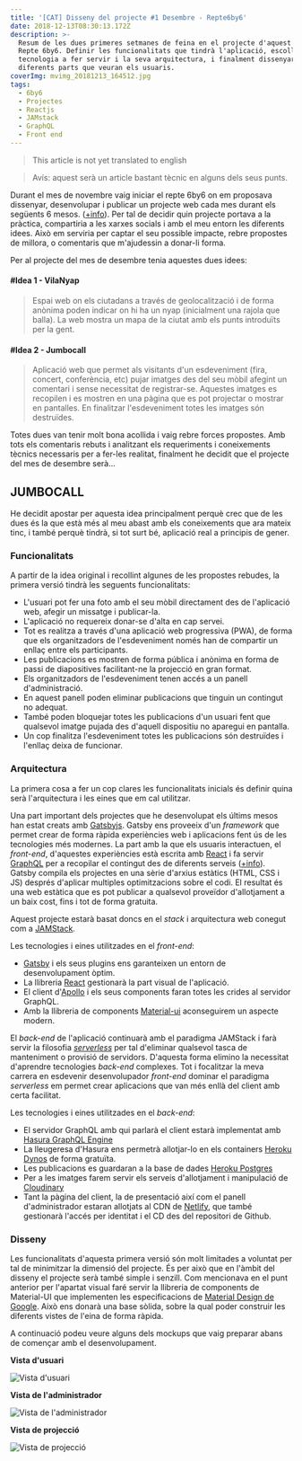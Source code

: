 ```yaml
---
title: '[CAT] Disseny del projecte #1 Desembre - Repte6by6'
date: 2018-12-13T08:30:13.172Z
description: >-
  Resum de les dues primeres setmanes de feina en el projecte d'aquest mes del
  Repte 6by6. Definir les funcionalitats que tindrà l'aplicació, escollir la
  tecnologia a fer servir i la seva arquitectura, i finalment dissenyar les
  diferents parts que veuran els usuaris.
coverImg: mvimg_20181213_164512.jpg
tags:
  - 6by6
  - Projectes
  - Reactjs
  - JAMstack
  - GraphQL
  - Front end
---
```

> This article is not yet translated to english

> Avís: aquest serà un article bastant tècnic en alguns dels seus punts.

Durant el mes de novembre vaig iniciar el repte 6by6 on em proposava dissenyar, desenvolupar i publicar un projecte web cada mes durant els següents 6 mesos. ([+info](/blog/2018-11-05-el-repte-6by6/)). Per tal de decidir quin projecte portava a la pràctica, compartiria a les xarxes socials i amb el meu entorn les diferents idees. Això em serviria per captar el seu possible impacte, rebre propostes de millora, o comentaris que m'ajudessin a donar-li forma.

Per al projecte del mes de desembre tenia aquestes dues idees:

#### \#Idea 1 - VilaNyap

> Espai web on els ciutadans a través de geolocalització i de forma anònima poden indicar on hi ha un nyap (inicialment una rajola que balla). La web mostra un mapa de la ciutat amb els punts introduïts per la gent.

#### \#Idea 2 - Jumbocall

> Aplicació web que permet als visitants d'un esdeveniment (fira, concert, conferència, etc) pujar imatges des del seu mòbil afegint un comentari i sense necessitat de registrar-se. Aquestes imatges es recopilen i es mostren en una pàgina que es pot projectar o mostrar en pantalles. En finalitzar l'esdeveniment totes les imatges són destruïdes.

Totes dues van tenir molt bona acollida i vaig rebre forces propostes. Amb tots els comentaris rebuts i analitzant els requeriments i coneixements tècnics necessaris per a fer-les realitat, finalment he decidit que el projecte del mes de desembre serà...

## JUMBOCALL

He decidit apostar per aquesta idea principalment perquè crec que de les dues és la que està més al meu abast amb els coneixements que ara mateix tinc, i també perquè tindrà, si tot surt bé, aplicació real a principis de gener.

### Funcionalitats

A partir de la idea original i recollint algunes de les propostes rebudes, la primera versió tindrà les seguents funcionalitats:

* L'usuari pot fer una foto amb el seu mòbil directament des de l'aplicació web, afegir un missatge i publicar-la.
* L'aplicació no requereix donar-se d'alta en cap servei. 
* Tot es realitza a través d'una aplicació web progressiva (PWA), de forma que els organitzadors de l'esdeveniment només han de compartir un enllaç entre els participants. 
* Les publicacions es mostren de forma pública i anònima en forma de passi de diapositives facilitant-ne la projecció en gran format. 
* Els organitzadors de l'esdeveniment tenen accés a un panell d'administració.
* En aquest panell poden eliminar publicacions que tinguin un contingut no adequat. 
* També poden bloquejar totes les publicacions d'un usuari fent que qualsevol imatge pujada des d'aquell dispositiu no aparegui en pantalla. 
* Un cop finalitza l'esdeveniment totes les publicacions són destruïdes i l'enllaç deixa de funcionar.

### Arquitectura

La primera cosa a fer un cop clares les funcionalitats inicials és definir quina serà l'arquitectura i les eines que em cal utilitzar.

Una part important dels projectes que he desenvolupat els últims mesos han estat creats amb [Gatsbyjs](https://www.gatsbyjs.com/). Gatsby ens proveeix d'un _framework_ que permet crear de forma ràpida experiències web i aplicacions fent ús de les tecnologies més modernes. La part amb la que els usuaris interactuen, el _front-end_, d'aquestes experiències està escrita amb [React](https://reactjs.org/) i fa servir [GraphQL](https://graphql.org/) per a recopilar el contingut des de diferents serveis ([+info](https://www.gatsbyjs.com/why-gatsby/)). Gatsby compila els projectes en una sèrie d'arxius estàtics (HTML, CSS i JS) després d'aplicar multiples optimitzacions sobre el codi. El resultat és una web estàtica que es pot publicar a qualsevol proveïdor d'allotjament a un baix cost, fins i tot de forma gratuita.

Aquest projecte estarà basat doncs en el _stack_ i arquitectura web conegut com a [JAMStack](https://jamstack.org/).

Les tecnologies i eines utilitzades en el _front-end_:

* [Gatsby](https://github.com/gatsbyjs/gatsby) i els seus plugins ens garanteixen un entorn de desenvolupament òptim.
* La llibreria [React](https://github.com/facebook/react/) gestionarà la part visual de l'aplicació.
* El client d'[Apollo](https://github.com/apollographql/apollo-client) i els seus components faran totes les crides al servidor GraphQL.
* Amb la llibreria de components [Material-ui](https://github.com/mui-org/material-ui) aconseguirem un aspecte modern.

El _back-end_ de l'aplicació continuarà amb el paradigma JAMStack i farà servir la filosofia [_serverless_](https://en.wikipedia.org/wiki/Serverless_computing) per tal d'eliminar qualsevol tasca de manteniment o provisió de servidors. D'aquesta forma elimino la necessitat d'aprendre tecnologies _back-end_ complexes. Tot i focalitzar la meva carrera en esdevenir desenvolupador _front-end_ dominar el paradigma _serverless_ em permet crear aplicacions que van més enllà del client amb certa facilitat.

Les tecnologies i eines utilitzades en el _back-end_:

* El servidor GraphQL amb qui parlarà el client estarà implementat amb [Hasura GraphQL Engine](https://github.com/hasura/graphql-engine)
* La lleugeresa d'Hasura ens permetrà allotjar-lo en els containers [Heroku Dynos](https://www.heroku.com/) de forma gratuïta.
* Les publicacions es guardaran a la base de dades [Heroku Postgres](https://www.heroku.com/) 
* Per a les imatges farem servir els serveis d'allotjament i manipulació de [Cloudinary](https://cloudinary.com/)
* Tant la pàgina del client, la de presentació així com el panell d'administrador estaran allotjats al CDN de [Netlify](https://www.netlify.com/), que també gestionarà l'accés per identitat i el CD des del repositori de Github.

### Disseny

Les funcionalitats d'aquesta primera versió són molt limitades a voluntat per tal de minimitzar la dimensió del projecte. És per això que en l'àmbit del disseny el projecte serà també simple i senzill. Com mencionava en el punt anterior per l'apartat visual faré servir la llibreria de components de Material-UI que implementen les especificacions de [Material Design de Google](https://material.io/). Això ens donarà una base sòlida, sobre la qual poder construir les diferents vistes de l'eina de forma ràpida. 

A continuació podeu veure alguns dels mockups que vaig preparar abans de començar amb el desenvolupament.

**Vista d'usuari**

![Vista d'usuari](./mvimg_20181213_164512.jpg)

**Vista de l'administrador**

![Vista de l'administrador](./mvimg_20181213_164628.jpg)

**Vista de projecció**

![Vista de projecció](./mvimg_20181213_164949.jpg)
